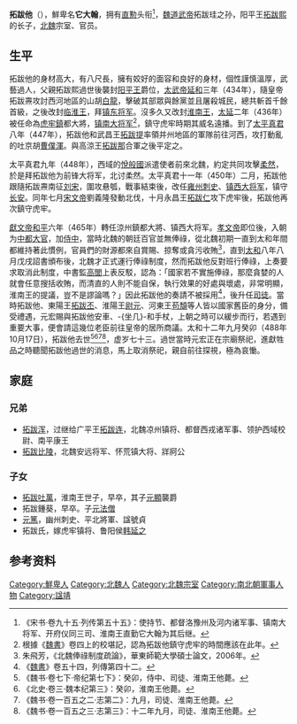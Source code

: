 {{東亞男性歷史人物
|名稱 =拓跋他
|身份 =淮南王
|國家 =北魏
|時代 =[[南北朝|南北朝]]
|最高職務 =
|前任 = 無
|繼任 = 元顯
|圖片名稱 =
|圖片大小 =
|圖片說明 =
|姓 =
|名 =
|字 =
|官職 =
|封爵 =
|位階 =
|封地 =
|族裔 =鮮卑拓跋部
|旗籍 =
|氏族 =
|籍貫 =
|本籍 =
|世系 =道武帝七王系
|小字 =
|別名 =
|號 =
|其他名號 =
|出生日期 =[[泰常|泰常]]元年（416年）
|出生地點 =
|婚年 =
|逝世年 =[[太和_(北魏孝文帝)|太和]]十二年（488年）
|逝世地 =代郡平城
|諡號 =靖王
|墓葬 =
|父親 =陽平王[[拓跋熙|拓跋熙]]
|嫡母 =
|母親 =
|元配 =
|正室 =
|繼室 =
|兄弟 =
|姊妹 =
|子 =
|女 =
|其他親屬 =高祖：[[拓跋什翼犍|拓跋什翼犍]]<br>曾祖：[[拓跋寔|拓跋寔]]<br>祖父：北魏道武帝[[拓跋珪|拓跋珪]]<br>
|出身 = <!---此处指科举出身--->
|功名 = 
|經歷 = 
|著作 =
|注釋 =
}}

'''拓跋他'''（{{bd|416年||488年|10月17日|catIdx=T}}），鮮卑名'''它大翰'''，拥有[[直懃|直懃]]头衔<ref>《宋书·卷九十五·列传第五十五》：使持节、都督洛豫州及河内诸军事、镇南大将军、开府仪同三司、淮南王直勤它大翰为其后继。</ref>，[[魏道武帝|魏道武帝]]拓跋珪之孙，阳平王[[拓跋熙|拓跋熙]]的长子，[[北魏|北魏]]宗室、官员。

==生平==
拓跋他的身材高大，有八尺長，擁有姣好的面容和良好的身材，個性謹慎溫厚，武藝過人，父親拓跋熙過世後襲封[[阳平王|阳平王]]爵位，[[太武帝|太武帝]][[延和_(北魏)|延和]]三年（434年），隨皇帝拓跋燾攻討西河地區的山胡[[白龍_(北魏)|白龍]]，擊破其部眾與餘黨並且屠殺城民，總共斬首千餘首級，之後改封[[临淮王|临淮王]]，拜[[镇东将军|镇东将军]]。沒多久又改封[[淮南王|淮南王]]，[[太延|太延]]二年（436年）被任命為[[虎牢鎮|虎牢鎮]]都大將，[[镇南大将军|镇南大将军]]<ref>根據《[[魏書|魏書]]》卷四上的校堪記，認為拓跋他鎮守虎牢的時間應該在此年。</ref>，鎮守虎牢時期其威名遠播。到了[[太平真君|太平真君]]八年（447年），拓跋他和武昌王[[拓跋提_(武昌王)|拓跋提]]率領并州地區的軍隊前往河西，攻打動亂的吐京胡[[曹僕渾|曹僕渾]]。與高涼王[[拓跋那|拓跋那]]合軍之後平定之。

太平真君九年（448年），西域的[[悅般國|悅般國]]派遣使者前來北魏，約定共同攻擊[[柔然|柔然]]，於是拜拓跋他为前锋大将军，北讨柔然。太平真君十一年（450年）二月，拓跋他跟隨拓跋燾南征[[刘宋|刘宋]]，圍攻悬瓠，戰事結束後，改任[[雍州|雍州]][[刺史|刺史]]、[[镇西大将军|镇西大将军]]，镇守[[长安|长安]]。同年七月[[宋文帝|宋文帝]]劉義隆發動北伐，十月永昌王[[拓跋仁|拓跋仁]]攻下虎牢後，拓跋他再次鎮守虎牢。

[[拓跋弘|獻文帝]][[和平|和平]]六年（465年）轉任涼州鎮都大將、镇西大将军。[[孝文帝|孝文帝]]即位後，入朝为[[中都大官|中都大官]]，加[[侍中|侍中]]，當時北魏的朝廷百官並無俸祿，從北魏初期一直到太和年間都維持著此慣例，官員們的財源都來自賞賜、掠奪或貪污收賄<ref>朱飛芳，《北魏俸祿制度疏論》，華東師範大學碩士論文，2006年。</ref>，直到[[太和_(北魏)|太和]]八年八月戊戌詔書頒布後，北魏才正式運行俸祿制度，然而拓跋他反對班行俸祿，上奏要求取消此制度，中書監[[高閭|高閭]]上表反駁，認為：「國家若不實施俸祿，那麼貪婪的人就會任意搜括收賄，而清直的人則不能自保，執行效果的好處與壞處，非常明顯，淮南王的提議，豈不是謬論嗎？」因此拓跋他的奏請不被採用<ref>《[[魏書|魏書]]》卷五十四，列傳第四十二。</ref>，後升任[[司徒|司徒]]。當時拓跋他、東陽王[[元丕|拓跋丕]]、淮陽王[[尉元|尉元]]、河東王[[苟頽|苟頽]]等人皆以國家舊臣的身分，備受禮遇，元宏賜與拓跋他安車、-{坐几}-和手杖，上朝之時可以緩步而行，若遇到重要大事，便會請這幾位老臣前往皇帝的居所商議。太和十二年九月癸卯（488年10月17日），拓跋他去世<ref>《魏书·卷七下·帝纪第七下》：癸卯，侍中、司徒、淮南王他薨。</ref><ref>《北史·卷三·魏本纪第三》：癸卯，淮南王他薨。</ref><ref>《魏书·卷一百五之二·志第二》：九月，司徒、淮南王他薨。</ref><ref>《魏书·卷一百五之三·志第三》：十二年九月，司徒、淮南王他薨。</ref>，虚岁七十三。過世當時元宏正在宗廟祭祀，進獻牲品之時聽聞拓跋他過世的消息，馬上取消祭祀，親自前往探視，極為哀慟。

==家庭==
===兄弟===
*[[拓跋浑|拓跋浑]]，过继给广平王[[拓跋连|拓跋连]]，北魏凉州镇将、都督西戎诸军事、领护西域校尉、南平康王
*[[拓跋比陵|拓跋比陵]]，北魏安远将军、怀荒镇大将、牂牁公

===子女===
*[[拓跋吐萬|拓跋吐萬]]，淮南王世子，早卒，其子[[元顯|元顯]]襲爵
*拓跋鍾葵，早卒。子[[元法僧|元法僧]]
*[[元篤|元篤]]，幽州刺史、平北將軍、諡號貞
*拓跋氏，嫁虎牢镇将、鲁阳侯[[韩延之|韩延之]]

==参考资料==
{{Reflist}}

[[Category:鮮卑人|Category:鮮卑人]]
[[Category:北魏人|Category:北魏人]]
[[Category:北魏宗室|Category:北魏宗室]]
[[Category:南北朝軍事人物|Category:南北朝軍事人物]]
[[Category:諡靖|Category:諡靖]]